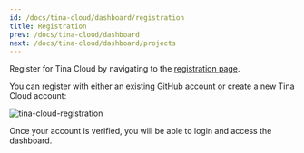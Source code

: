 ```yaml
---
id: /docs/tina-cloud/dashboard/registration
title: Registration
prev: /docs/tina-cloud/dashboard
next: /docs/tina-cloud/dashboard/projects
---
```


Register for Tina Cloud by navigating to the <a href="https://app.tina.io/register" target="_blank">registration page</a>.

You can register with either an existing GitHub account or create a new Tina Cloud account:

![tina-cloud-registration](/img/cloud-registration.png)

Once your account is verified, you will be able to login and access the dashboard.
